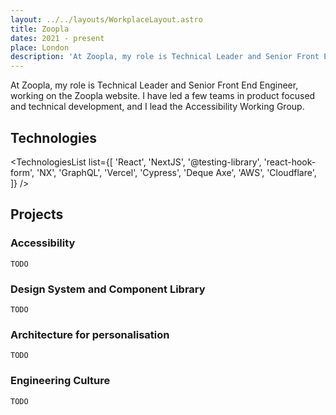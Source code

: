 ```yaml
---
layout: ../../layouts/WorkplaceLayout.astro
title: Zoopla
dates: 2021 - present
place: London
description: 'At Zoopla, my role is Technical Leader and Senior Front End Engineer, working on the Zoopla website. I have led a few teams in product focused and technical development, and I lead the Accessibility Working Group.'
---
```



At Zoopla, my role is Technical Leader and Senior Front End Engineer, working on the Zoopla website. I have led a few teams in product focused and technical development, and I lead the Accessibility Working Group.

## Technologies

<TechnologiesList list={[
    'React',
    'NextJS',
    '@testing-library',
    'react-hook-form',
    'NX',
    'GraphQL',
    'Vercel',
    'Cypress',
    'Deque Axe',
    'AWS',
    'Cloudflare',
]} />

## Projects

### Accessibility

    TODO

### Design System and Component Library

    TODO

### Architecture for personalisation

    TODO

### Engineering Culture

    TODO

